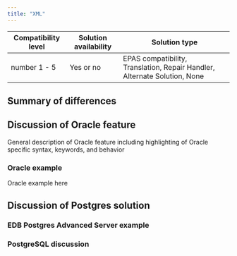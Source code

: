 ```yaml
---
title: "XML"
---
```


| Compatibility level  | Solution availability | Solution type |
|----------------------|-----------------------|---------------|
| number 1 - 5         |    Yes or no          | EPAS compatibility, Translation, Repair Handler, Alternate Solution, None |

## Summary of differences

## Discussion of Oracle feature

General description of Oracle feature including highlighting of Oracle specific syntax, keywords, and behavior

### Oracle example

Oracle example here

## Discussion of Postgres solution

### EDB Postgres Advanced Server example

### PostgreSQL discussion